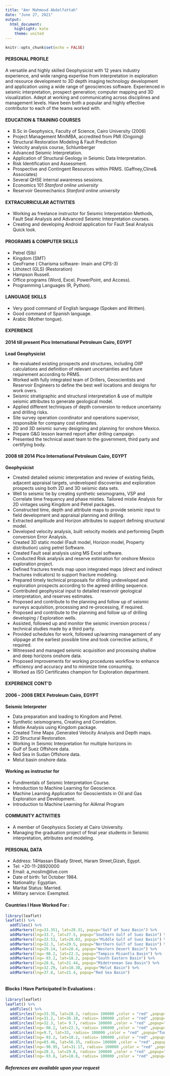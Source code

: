 ```yaml
---
title: "Amr Mahmoud Abdelfattah"
date: "June 27, 2021"
output:
  html_document: 
    highlight: kate
    theme: united
---
```


```r
knitr::opts_chunk$set(echo = FALSE)
```

#### **PERSONAL PROFILE**


A versatile and highly skilled Geophysicist with 12 years industry experience, and wide ranging expertise from interpretation in exploration and resource development to 3D depth imaging technology development and application using a wide range of geosciences software. Experienced in seismic interpretation, prospect generation; computer mapping and 3D visualization. Adept at working and communicating across disciplines and management levels. Have been both a popular and highly effective contributor to each of the teams worked with.

#### **EDUCATION & TRAINING COURSES**

- B.Sc in Geophysics, Faculty of Science, Cairo University (2006)
-	Project Management MiniMBA, accredited from PMI (Ongoing)
- Structural Restoration Modeling & Fault Prediction 
-	Velocity analysis course, Schlumberger
-	Advanced Seismic Interpretation.
-	Application of Structural Geology in Seismic Data Interpretation.
-	Risk Identification and Assessment.
-	Prospective and Contingent Resources within PRMS. (Gaffney,Cline& Associates)
-	Several QHSE internal awareness sessions.
-	Economics 101 				*Stanford online university*
-	Reservoir Geomechanics 			*Stanford online university*

#### **EXTRACURRICULAR ACTIVITIES**

-	Working as freelance instructor for Seismic Interpretation Methods, Fault Seal Analysis and Advanced Seismic Interpretation courses.
- Creating and developing Android application for Fault Seal Analysis Quick look.

#### **PROGRAMS & COMPUTER SKILLS**

-	Petrel (Slb)
-	Kingdom (SMT)
-	GeoFrame ( Charisma software- Imain and CPS-3)
-	Lithotect (GLS)  (Restoration)
- Hampson Russell.  
- Office programs (Word, Excel, PowerPoint, and Access).  
- Programming Languages (R, Python).  

#### **LANGUAGE SKILLS**

- Very good command of English language (Spoken and Written).
- Good command of Spanish language.
- Arabic (Mother tongue).

#### **EXPERIENCE**

#### **2014 till present	Pico International Petroleum	Cairo, EGYPT**
**Lead Geophysicist**  

- Re-evaluated existing prospects and structures, including OIIP calculations and definition of relevant uncertainties and future requirement according to PRMS.   
- Worked with fully integrated team of Drillers, Geoscientists and Reservoir Engineers to define the best well locations and designs for work overs.  
- Seismic stratigraphic and structural interpretation & use of multiple seismic attributes to generate geological model.  
- Applied different techniques of depth conversion to reduce uncertainty and drilling risks.  
- Site survey operation coordinator and operations supervisor, responsible for company cost estimates.    
- 2D and 3D seismic survey designing and planning for onshore Mexico.  
- Prepare G&G lesson learned report after drilling campaign.  
- Presented the technical asset team to the government, third party and certifying body.  
  
#### **2008 till 2014	Pico International Petroleum	Cairo, EGYPT**  

**Geophysicist**

- Created detailed seismic interpretation and review of existing fields, adjacent appraisal targets, undeveloped discoveries and exploration prospects using both 2D and 3D seismic data sets.  
- Well to seismic tie by creating synthetic seismograms, VSP and Correlate time frequency and phase misties. Tailored mistie Analysis for 2D vintages using Kingdom and Petrel packages.  
- Constructed time, depth and attribute maps to provide seismic input to field development and appraisal planning and drilling.  
- Extracted amplitude and Horizon attributes to support defining structural model.  
- Developed velocity analysis, built velocity models and performing Depth conversion Error Analysis.  
- Created 3D static model (Fault model, Horizon model, Property distribution) using petrel Software.  
- Created Fault seal analysis using MS Excel software.  
- Conducted Risk analysis and reserve estimation for onshore Mexico exploration project.  
- Defined fractures trends map upon integrated maps (direct and indirect fractures indicators) to support fracture modeling.  
- Prepared timely technical proposals for drilling undeveloped and exploration prospects according to the agreed drilling sequence.  
- Contributed geophysical input to detailed reservoir geological interpretation, and reserves estimates.  
- Proposed and contribute to the planning and follow up of seismic surveys acquisition, processing and re-processing, if required.  
- Proposed and contribute to the planning and follow up of drilling developing / Exploration wells.  
- Assisted, followed up and monitor the seismic inversion process / technical studies made by a third party.  
- Provided schedules for work, followed up/warning management of any slippage at the earliest possible time and took corrective actions, if required.  
- Witnessed and managed seismic acquisition and processing shallow and deep horizons onshore data.  
- Proposed improvements for working procedures workflow to enhance efficiency and accuracy and to minimize time consuming.  
- Worked as ISO Certificates champion for Exploration department.

#### **EXPERIENCE CONT’D**  

#### **2006 – 2008	EREX Petroleum	Cairo, EGYPT**  

**Seismic Interpreter**  

- Data preparation and loading to Kingdom and Petrel.  
- Synthetic seismograms, Creating and Correlation.  
- Mistie Analysis using Kingdom package.  
- Created Time Maps ,Generated Velocity Analysis and Depth maps.  
- 2D Structural Restoration.  
- Working in Seismic Interpretation for multiple horizons in:  
+ Gulf of Suez Offshore data.  
+ Red Sea in Sudan Offshore data.  
+ Melut basin onshore data.   


#### **Working as instructor for**  

-	Fundmentals of Seismic Interpretation Course.
- Introduction to Machine Learning for Geoscience.
- Machine Learning Application for Geoscientists in Oil and Gas Exploration and Development.
- Introduction to Machine Learning for AlAmal Program 

#### **COMMUNITY ACTIVITIES**  

-	A member of Geophysics Society at Cairo University.  
- Managing the graduation project of final year students in Seismic interpretation, attributes and modeling.  

#### **PERSONAL DATA**  

- Address: 14Hassan Elkady Street, Haram Street,Gizah, Egypt.  
- Tel: +20-11-28920000  
- Email: a_moslim@live.com   
- Date of birth: 1st October 1984.   
- Nationality: Egyptian.  
- Marital Status: Married.
- Military service: Exempted.  


######################################################################

#### **Countries I Have Worked For :**  


```r
library(leaflet)
leaflet() %>%
  addTiles() %>%
  addMarkers(lng=33.351, lat=28.31, popup="Gulf of Suez Basin") %>%
  addMarkers(lng=33.7, lat=27.5, popup="Southern Gulf of Suez Basin") %>%
  addMarkers(lng=33.53, lat=28.03, popup="Middle Gulf of Suez Basin") %>%
  addMarkers(lng=32.3, lat=29.5, popup="Northern Gulf of Suez Basin") %>%
  addMarkers(lng=29.14, lat=28.4, popup="Western Desert Basin") %>%
  addMarkers(lng=-98.2, lat=22.3, popup="Tampico Misantla Basin") %>%
  addMarkers(lng=-93.2, lat=18.2, popup="South Eastern Basin") %>%
  addMarkers(lng=28.6, lat=31.44, popup="Midetrenean Sea Basin") %>%
  addMarkers(lng=32.29, lat=10.38, popup="Melut Basin") %>%
  addMarkers(lng=37.8, lat=21.4, popup="Red Sea Basin")
  

```

#### **Blocks I Have Participated In Evaluations :**

```r
library(leaflet)
leaflet() %>%
  addTiles() %>%
  addCircles(lng=33.35, lat=28.3, radius= 100000 ,color = "red" ,popup="Gulf Of Suez Basin") %>%
  addCircles(lng=31.2, lat=36.18, radius= 100000 ,color = "red" ,popup="Jordan") %>%
  addCircles(lng=32.3, lat= 9.7, radius= 100000 ,color = "red" ,popup="Sudan") %>%
  addCircles(lng=-98.2, lat=22.3, radius= 100000 ,color = "red" ,popup="Tampico Misantla Basin") %>%
  addCircles(lng=9.7, lat=33, radius= 100000 ,color = "red" ,popup="Tunis Basin") %>%
  addCircles(lng=-93.2, lat=18.2, radius= 100000 ,color = "red" ,popup="South Eastern Basin") %>%
  addCircles(lng=03.46, lat=56.35, radius= 100000 ,color = "red" ,popup="North Sea Basin") %>%
  addCircles(lng=-98.95, lat=31.17, radius= 100000 ,color = "red" ,popup="Taxes Basin") %>%
  addCircles(lng=28.3, lat=29.8, radius= 100000 ,color = "red" ,popup="Western Desert Basin") %>%
  addCircles(lng=-93.8, lat=18.8, radius= 100000 ,color = "red" ,popup="South Eastern Basin") 

```

##### **References are available upon your request**  